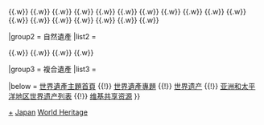 {{Navbox
|name = 日本世界遺產
|title = {{flagdeco|JPN}} [[日本世界遗产列表|日本世界遺產]]
|state = autocollapse
|liststyle = width:auto;
|image = {{location map+ |Japan |caption= |places=
<!-- 文化遺產 /-->
 {{location map~ |Japan |label=660 |position= |link=法隆寺地域的佛教建築物 |mark=Blue 0080ff pog.svg |marksize=
 |lat_deg=34 |lat_min=37 |lat_sec=0 |lat_dir=N
 |lon_deg=135 |lon_min=43 |lon_sec=60 |lon_dir=E
 }}
 {{location map~ |Japan |label=661&nbsp; |position=top |link=姬路城 |mark=Blue 0080ff pog.svg |marksize=
 |lat_deg=34 |lat_min=49 |lat_sec=60 |lat_dir=N
 |lon_deg=134 |lon_min=41 |lon_sec=60 |lon_dir=E
 }}
 {{location map~ |Japan |label=&nbsp;688 |position=top |link=古京都遺址（京都、宇治和大津市） |mark=Blue 0080ff pog.svg |marksize=
 |lat_deg=34 |lat_min=58 |lat_sec=50 |lat_dir=N
 |lon_deg=135 |lon_min=46 |lon_sec=10 |lon_dir=E
 }}
 {{location map~ |Japan |label=734 |position= |link=白川鄉與五箇山的合掌造聚落 |mark=Blue 0080ff pog.svg |marksize=
 |lat_deg=36 |lat_min=23 |lat_sec=60 |lat_dir=N
 |lon_deg=136 |lon_min=52 |lon_sec=60 |lon_dir=E
 }}
 {{location map~ |Japan |label=775 |position=bottom |link=原子弹爆炸圆顶屋 |mark=Blue 0080ff pog.svg |marksize=
 |lat_deg=34 |lat_min=22 |lat_sec=60 |lat_dir=N
 |lon_deg=132 |lon_min=26 |lon_sec=60 |lon_dir=E
 }}
 {{location map~ |Japan |label=776 |position=left |link=严岛神社 |mark=Blue 0080ff pog.svg |marksize=
 |lat_deg=34 |lat_min=17 |lat_sec=39.9 |lat_dir=N
 |lon_deg=132 |lon_min=19 |lon_sec=28.7 |lon_dir=E
 }}
 {{location map~ |Japan |label=&nbsp;&nbsp;&nbsp;,870 |position= |link=古奈良的歷史遺跡 |mark=Blue 0080ff pog.svg |marksize=
 |lat_deg=34 |lat_min=40 |lat_sec=32 |lat_dir=N
 |lon_deg=135 |lon_min=50 |lon_sec=22 |lon_dir=E
 }}
 {{location map~ |Japan |label=913 |position= |link=日光的神社與寺院 |mark=Blue 0080ff pog.svg |marksize=
 |lat_deg=36 |lat_min=44 |lat_sec=51 |lat_dir=N
 |lon_deg=139 |lon_min=36 |lon_sec=38 |lon_dir=E
 }}
 <!-- ↓972琉球王國的城堡以及相關遺產群 /-->
 {{location map~ |Japan |label=972 |position= |link=琉球王國的城堡以及相關遺產群 |mark=Red ff0000 pog.svg |marksize=4
 |lat_deg=26 |lat_min=13 |lat_sec=1.31 |lat_dir=N
 |lon_deg=127 |lon_min=43 |lon_sec=10.11 |lon_dir=E
 }}
 {{location map~ |Japan |label= |position= |link= |mark=Red ff0000 pog.svg |marksize=4
 |lat_deg=26 |lat_min=41 |lat_sec=26.8 |lat_dir=N
 |lon_deg=127 |lon_min=55 |lon_sec=47.2 |lon_dir=E
 }}
 {{location map~ |Japan |label= |position= |link= |mark=Red ff0000 pog.svg |marksize=4
 |lat_deg=26 |lat_min=24 |lat_sec=29.3 |lat_dir=N
 |lon_deg=127 |lon_min=44 |lon_sec=31.9 |lon_dir=E
 }}
 {{location map~ |Japan |label= |position= |link= |mark=Red ff0000 pog.svg |marksize=4
 |lat_deg=26 |lat_min=10 |lat_sec=24 |lat_dir=N
 |lon_deg=127 |lon_min=49 |lon_sec=36 |lon_dir=E
 }}
 <!-- ↑972琉球王國的城堡以及相關遺產群 /-->
 {{location map~ |Japan |label=1142 |position=bottom |link=紀伊山地的靈場和參拜道 |mark=Blue 0080ff pog.svg |marksize=
 |lat_deg=33 |lat_min=50 |lat_sec=26.1 |lat_dir=N
 |lon_deg=135 |lon_min=46 |lon_sec=24.5 |lon_dir=E
 }}
 {{location map~ |Japan |label=1246 |position=left |link=石見銀山遺跡及其文化景觀 |mark=Blue 0080ff pog.svg |marksize=
 |lat_deg=35 |lat_min=6 |lat_sec=46 |lat_dir=N
 |lon_deg=132 |lon_min=26 |lon_sec=6 |lon_dir=E
 }}
 {{location map~ |Japan |label=1277 |position= |link=平泉文化遺產 |mark=Blue 0080ff pog.svg |marksize=
 |lat_deg=39 |lat_min=0 |lat_sec=4 |lat_dir=N
 |lon_deg=141 |lon_min=6 |lon_sec=28 |lon_dir=E
 }}
 {{location map~ |Japan |label=1418 |position= |link=富士山 |mark=Blue 0080ff pog.svg |marksize=
 |lat_deg=35 |lat_min=31 |lat_sec=4 |lat_dir=N
 |lon_deg=138 |lon_min=45 |lon_sec=22 |lon_dir=E
 }}
 {{location map~ |Japan |label=1449 |position= |link=富岡製絲廠和絲綢產業遺產群 |mark=Blue 0080ff pog.svg |marksize=
 |lat_deg=35.5 |lat_min=43 |lat_sec=49 |lat_dir=N
 |lon_deg=138.4 |lon_min=34 |lon_sec=34 |lon_dir=E
 }}
 <!-- ↓1484明治日本的產業革命遺產 煉鐵·鋼鐵、造船、煤炭產業 /-->
 {{location map~ |Japan |label=1484 |position= |link=九州、山口的近代化工业遗产群 |mark=Purple 8000ff pog.svg |marksize=4
 |lat_deg=32 |lat_min=37 |lat_sec=39.8 |lat_dir=N
 |lon_deg=129 |lon_min=44 |lon_sec=18.3 |lon_dir=E
 }}
 {{location map~ |Japan |label= |position= |link= |mark=Purple 8000ff pog.svg |marksize=4
 |lat_deg=32 |lat_min=37 |lat_sec=19.6 |lat_dir=N
 |lon_deg=130 |lon_min=27 |lon_sec=20.8 |lon_dir=E
 }}
 {{location map~ |Japan |label= |position= |link= |mark=Purple 8000ff pog.svg |marksize=4
 |lat_deg=34 |lat_min=24 |lat_sec=43.8 |lat_dir=N
 |lon_deg=131 |lon_min=25 |lon_sec=2.4 |lon_dir=E
 }}
 {{location map~ |Japan |label= |position= |link= |mark=Purple 8000ff pog.svg |marksize=4
 |lat_deg=31 |lat_min=37 |lat_sec=2.3 |lat_dir=N
 |lon_deg=130 |lon_min=34 |lon_sec=34.5 |lon_dir=E
 }}
 {{location map~ |Japan |label= |position= |link= |mark=Purple 8000ff pog.svg |marksize=4
 |lat_deg=33 |lat_min=12 |lat_sec=27.8 |lat_dir=N
 |lon_deg=130 |lon_min=20 |lon_sec=24.3 |lon_dir=E
 }}
 {{location map~ |Japan |label= |position= |link= |mark=Purple 8000ff pog.svg |marksize=4
 |lat_deg=32 |lat_min=44 |lat_sec=31.9 |lat_dir=N
 |lon_deg=129 |lon_min=51 |lon_sec=30.7 |lon_dir=E
 }}
 {{location map~ |Japan |label= |position= |link= |mark=Purple 8000ff pog.svg |marksize=4
 |lat_deg=33 |lat_min=51 |lat_sec=25.4 |lat_dir=N
 |lon_deg=130 |lon_min=46 |lon_sec=42.3 |lon_dir=E
 }}
 {{location map~ |Japan |label= |position= |link= |mark=Purple 8000ff pog.svg |marksize=4
 |lat_deg=35 |lat_min=2 |lat_sec=21.7 |lat_dir=N
 |lon_deg=138 |lon_min=57 |lon_sec=43.3 |lon_dir=E
 }}
 {{location map~ |Japan |label= |position= |link= |mark=Purple 8000ff pog.svg |marksize=4
 |lat_deg=39 |lat_min=20 |lat_sec=37.9 |lat_dir=N
 |lon_deg=141 |lon_min=40 |lon_sec=56.7 |lon_dir=E
 }}
 <!-- ↑1484明治日本的產業革命遺產 煉鐵·鋼鐵、造船、煤炭產業 /-->
 {{location map~ |Japan |label=1321 |position=bottom |link=勒·柯比意的[[國立西洋美術館|建築作品]] |mark=Blue 0080ff pog.svg |marksize=4
 |lat_deg=35 |lat_min=42 |lat_sec=55 |lat_dir=N
 |lon_deg=139 |lon_min=46 |lon_sec=33 |lon_dir=E
 }}
 {{location map~ |Japan |label=1535 |position=left |link=「神宿之島」宗像·沖之島和關連遺產群 |mark=Blue 0080ff pog.svg |marksize=
 |lat_deg=34 |lat_min=14 |lat_sec=48 |lat_dir=N
 |lon_deg=130 |lon_min=06 |lon_sec=15 |lon_dir=E
 }}
 {{location map~ |Japan |label=1495 |link=長崎與天草地方的潛伏基督徒相關遺產 |position=bottom |mark=Blue 0080ff pog.svg |marksize=
 |lat_deg=32 |lat_min=48 |lat_sec=8.1 |lat_dir=N
 |lon_deg=128 |lon_min=54 |lon_sec=13.5 |lon_dir=E
 }}
 {{location map~ |Japan |label=1593 |link=百舌鳥·古市古墳群 |position=bottom |mark=Blue 0080ff pog.svg |marksize=
 |lat_deg=34 |lat_min=33 |lat_sec=50 |lat_dir=N
 |lon_deg=135 |lon_min=29 |lon_sec=14 |lon_dir=E
 }}
<!-- 自然遺產 /-->
 {{location map~ |Japan |label=662 |position= |link=屋久島 |mark=Green 00ff00 pog.svg |marksize=
 |lat_deg=30 |lat_min=21 |lat_sec=30 |lat_dir=N
 |lon_deg=130 |lon_min=31 |lon_sec=60 |lon_dir=E
 }}
 {{location map~ |Japan |label=663 |position= |link=白神山地 |mark=Green 00ff00 pog.svg |marksize=
 |lat_deg=40 |lat_min=28 |lat_sec=12 |lat_dir=N
 |lon_deg=140 |lon_min=7 |lon_sec=48 |lon_dir=E
 }}
 {{location map~ |Japan |label=1193 |position= |link=知床半島 |mark=Green 00ff00 pog.svg |marksize=
 |lat_deg=43 |lat_min=56 |lat_sec=57.984 |lat_dir=N
 |lon_deg=144 |lon_min=57 |lon_sec=56.988 |lon_dir=E
 }}
<!-- 超出地圖 --
 {{location map~ |Japan |label=1362 |position= |link=小笠原群岛 |mark=Green 00ff00 pog.svg |marksize=
 |lat_deg=27 |lat_min=43 |lat_sec=6 |lat_dir=N
 |lon_deg=142 |lon_min=5 |lon_sec=59 |lon_dir=E
 }}
/-->
 }}

|basestyle = background:#D1E5F2;
|titlestyle = background-color: #B5D8EF
|belowstyle = font-size:85%;

|group1 = 文化遺產
|list1 = <div>
{{nowrap|{{colortext|660|c=blue}}：[[法隆寺地區的佛教古跡]]}}{{.w}}
{{nowrap|{{colortext|661|c=blue}}：[[姬路城]]}}{{.w}}
{{nowrap|{{colortext|688|c=blue}}：[[古京都遺址（京都、宇治和大津市）]]}}{{.w}}
{{nowrap|{{colortext|734|c=blue}}：[[白川鄉與五箇山的合掌構造村落|白川鄉與五箇山的合掌造聚落]]}}{{.w}}
{{nowrap|{{colortext|775|c=blue}}：[[原爆圆顶馆|广岛和平纪念馆（原爆圆顶馆）]]}}{{.w}}
{{nowrap|{{colortext|776|c=blue}}：[[严岛神社]]}}{{.w}}
{{nowrap|{{colortext|870|c=blue}}：[[古奈良的歷史遺跡]]}}{{.w}}
{{nowrap|{{colortext|913|c=blue}}：[[日光的神社與寺院]]}}{{.w}}
{{nowrap|{{colortext|972|c=red}}：[[琉球王國的城堡以及相關遺產群]]}}{{.w}}
{{nowrap|{{colortext|1142|c=Brown}}：[[紀伊山地的聖地及朝聖路]]}}{{.w}}
{{nowrap|{{colortext|1246|c=blue}}：[[石見銀山遺跡及其文化景觀]]}}{{.w}}
{{nowrap|{{colortext|1277|c=blue}}：[[平泉－象徵著佛教淨土的廟宇、園林與考古遺址]]}}{{.w}}
{{nowrap|{{colortext|1418|c=blue}}：[[富士山|富士山——信仰的對象與藝術的源泉]]}}{{.w}}
{{nowrap|{{colortext|1449|c=blue}}：[[富岡製絲廠和絲綢產業遺產群]]}}{{.w}}
{{nowrap|{{colortext|1484|c=Purple}}：[[明治工业革命遗迹：钢铁、造船和煤矿]]}}{{.w}}
{{nowrap|{{colortext|1321|c=blue}}：[[勒·柯布西耶的建筑作品|勒·柯比意]]的[[國立西洋美術館|建築作品]]}}{{.w}}
{{nowrap|{{colortext|1535|c=blue}}：[[「神宿之島」宗像·沖之島及相關遺產群]]}}{{.w}}
{{nowrap|{{colortext|1495|c=blue}}：[[長崎與天草地方的潛伏基督徒相關遺產]]}}{{.w}}
{{nowrap|{{colortext|1593|c=blue}}：[[百舌鳥和古市古墳群|百舌鸟和古市古坟群：古日本墓葬群]]}}{{.w}}
{{nowrap|{{colortext|1632|c=blue}}：[[日本北部的绳纹史前遗址群]]}}
</div>

|group2 = 自然遺產
|list2 = <div>
{{nowrap|{{colortext|662|c=limegreen}}：[[屋久島]]}}{{.w}}
{{nowrap|{{colortext|663|c=limegreen}}：[[白神山地]]}}{{.w}}
{{nowrap|{{colortext|1193|c=limegreen}}：[[知床半島]]}}{{.w}}
{{nowrap|{{colortext|1362|c=limegreen}}：[[小笠原群岛]]}}{{.w}}
{{nowrap|{{colortext|1547|c=limegreen}}：[[奄美大岛、德之岛、冲绳岛北部及西表岛]]}}
</div>

|group3 = 複合遺產
|list3 = 

|below = [[Portal:世界遗产|世界遺產主題首頁]] {{!}} [[WikiProject:世界遗产|世界遺產專題]] {{!}} [[世界遗产]] {{!}} [[亚洲和太平洋地区世界遗产列表]] {{!}} [[:Commons:Category:World Heritage Sites in Japan|维基共享资源]]
}}<noinclude>
{{collapsible option}}
[[Category:日本世界遗产|+]]
[[Category:亞洲和太平洋地區世界遺產模板|Japan]]
[[Category:日本建筑模板|World Heritage]]
</noinclude>
